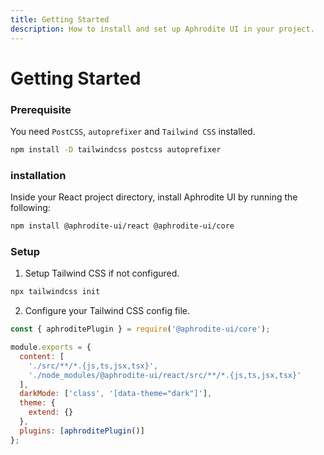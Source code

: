 ```yaml
---
title: Getting Started
description: How to install and set up Aphrodite UI in your project.
---
```


# Getting Started

### Prerequisite

You need `PostCSS`, `autoprefixer` and `Tailwind CSS` installed.

```bash
npm install -D tailwindcss postcss autoprefixer
```

### installation

Inside your React project directory, install Aphrodite UI by running the following:

```bash
npm install @aphrodite-ui/react @aphrodite-ui/core
```

### Setup

1. Setup Tailwind CSS if not configured.

```bash
npx tailwindcss init
```

2. Configure your Tailwind CSS config file.

```js {1,4-7,12}
const { aphroditePlugin } = require('@aphrodite-ui/core');

module.exports = {
  content: [
    './src/**/*.{js,ts,jsx,tsx}',
    './node_modules/@aphrodite-ui/react/src/**/*.{js,ts,jsx,tsx}'
  ],
  darkMode: ['class', '[data-theme="dark"]'],
  theme: {
    extend: {}
  },
  plugins: [aphroditePlugin()]
};
```
